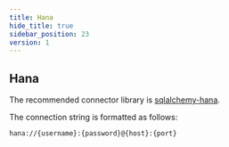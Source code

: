 ```yaml
---
title: Hana
hide_title: true
sidebar_position: 23
version: 1
---
```


## Hana

The recommended connector library is [sqlalchemy-hana](https://github.com/SAP/sqlalchemy-hana).

The connection string is formatted as follows:

```
hana://{username}:{password}@{host}:{port}
```
